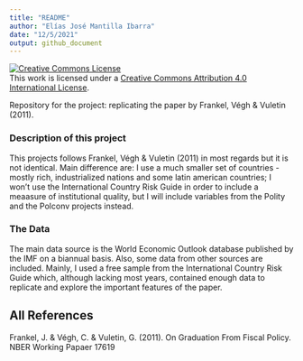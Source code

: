 ```yaml
---
title: "README"
author: "Elías José Mantilla Ibarra"
date: "12/5/2021"
output: github_document
---
```


<a rel="license" href="http://creativecommons.org/licenses/by/4.0/"><img alt="Creative Commons License" style="border-width:0" src="https://i.creativecommons.org/l/by/4.0/88x31.png" /></a><br />This work is licensed under a <a rel="license" href="http://creativecommons.org/licenses/by/4.0/">Creative Commons Attribution 4.0 International License</a>.

Repository for the project: replicating the paper by Frankel, Végh & Vuletin (2011).

### Description of this project

This projects follows Frankel, Végh & Vuletin (2011) in most regards but it is not identical. Main difference are: I use a much smaller set of countries - mostly rich, industrialized nations and some latin american countries; I won't use the International Country Risk Guide in order to include a meaasure of institutional quality, but I will include variables from the Polity and the Polconv projects instead.

### The Data

The main data source is the World Economic Outlook database published by the IMF on a biannual basis. Also, some data from other sources are included. Mainly, I used a free sample from the International Country Risk Guide which, although lacking most years, contained enough data to replicate and explore the important features of the paper.


## All References

Frankel, J. & Végh, C. & Vuletin, G. (2011). On Graduation From Fiscal Policy. NBER Working Papaer 17619
